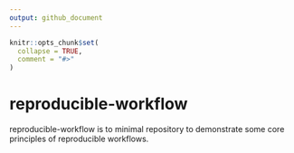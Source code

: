 ```yaml
---
output: github_document
---
```


<!-- README.md is generated from README.Rmd. Please edit that file -->

```r
knitr::opts_chunk$set(
  collapse = TRUE,
  comment = "#>"
)
```

# reproducible-workflow

<!-- badges: start -->
<!-- badges: end -->

reproducible-workflow is to minimal repository to demonstrate some core principles of reproducible workflows. 



